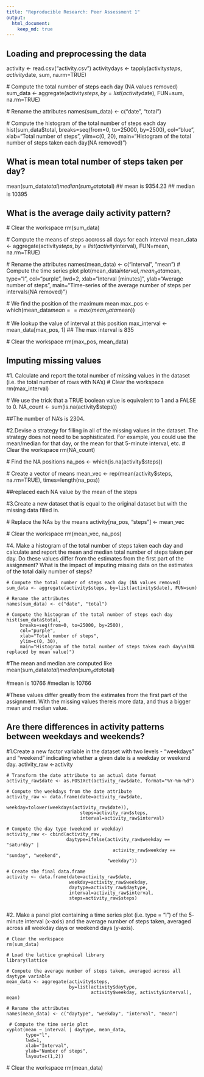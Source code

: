 ```yaml
---
title: "Reproducible Research: Peer Assessment 1"
output: 
  html_document:
    keep_md: true
---
```



## Loading and preprocessing the data
  activity <- read.csv("activity.csv")
  activitydays <- tapply(activity$steps, activity$date, sum, na.rm=TRUE)
  
  # Compute the total number of steps each day (NA values removed)
      sum_data <- aggregate(activity$steps, by=list(activity$date), FUN=sum, na.rm=TRUE)
  
  # Rename the attributes
     names(sum_data) <- c("date", "total")
  
  # Compute the histogram of the total number of steps each day
  hist(sum_data$total, 
      breaks=seq(from=0, to=25000, by=2500),
       col="blue", 
       xlab="Total number of steps", 
       ylim=c(0, 20), 
       main="Histogram of the total number of steps taken each day\n(NA removed)")

## What is mean total number of steps taken per day?
  mean(sum_data$total)
  median(sum_data$total)
  ## mean is 9354.23
  ## median is 10395

## What is the average daily activity pattern?
  # Clear the workspace
  rm(sum_data)
  
  # Compute the means of steps accross all days for each interval
  mean_data <- aggregate(activity$steps, 
      by=list(activity$interval), FUN=mean, na.rm=TRUE)
  
  # Rename the attributes
  names(mean_data) <- c("interval", "mean")
  # Compute the time series plot
  plot(mean_data$interval, 
       mean_data$mean, 
       type="l", 
       col="purple", 
       lwd=2, 
       xlab="Interval [minutes]", 
       ylab="Average number of steps", 
       main="Time-series of the average number of steps per intervals\n(NA removed)")

  # We find the position of the maximum mean
  max_pos <- which(mean_data$mean == max(mean_data$mean))
  
  # We lookup the value of interval at this position
  max_interval <- mean_data[max_pos, 1]
  ## The max interval is 835 
  
  # Clear the workspace
  rm(max_pos, mean_data)

## Imputing missing values
#1. Calculate and report the total number of missing values in the dataset (i.e. the total number of rows with NA’s)
  # Clear the workspace
  rm(max_interval)
  
  # We use the trick that a TRUE boolean value is equivalent to 1 and a FALSE to 0.
  NA_count <- sum(is.na(activity$steps))

##The number of NA’s is 2304.

#2.Devise a strategy for filling in all of the missing values in the dataset. The strategy does not need to be sophisticated. For example, you could use the mean/median for that day, or the mean for that 5-minute interval, etc.
  # Clear the workspace
  rm(NA_count)
  
  # Find the NA positions
  na_pos <- which(is.na(activity$steps))
  
  # Create a vector of means
  mean_vec <- rep(mean(activity$steps, na.rm=TRUE), times=length(na_pos))

##replaced each NA value by the mean of the steps 

#3.Create a new dataset that is equal to the original dataset but with the missing data filled in.

  # Replace the NAs by the means
  activity[na_pos, "steps"] <- mean_vec
  
  # Clear the workspace
  rm(mean_vec, na_pos)


  #4. Make a histogram of the total number of steps taken each day and calculate and report the mean and median total number of steps taken per day. Do these values differ from the estimates from the first part of the assignment? What is the impact of imputing missing data on the estimates of the total daily number of steps?

    # Compute the total number of steps each day (NA values removed)
    sum_data <- aggregate(activity$steps, by=list(activity$date), FUN=sum)
    
    # Rename the attributes
    names(sum_data) <- c("date", "total")
    
    # Compute the histogram of the total number of steps each day
    hist(sum_data$total, 
         breaks=seq(from=0, to=25000, by=2500),
         col="purple", 
         xlab="Total number of steps", 
         ylim=c(0, 30), 
         main="Histogram of the total number of steps taken each day\n(NA replaced by mean value)")

#The mean and median are computed like
  mean(sum_data$total)
  median(sum_data$total)

  #mean is 10766
  #median is 10766

#These values differ greatly from the estimates from the first part of the assignment. With the missing values thereis more data, and thus a bigger mean and median value. 


## Are there differences in activity patterns between weekdays and weekends?
  #1.Create a new factor variable in the dataset with two levels - “weekdays” and “weekend” indicating whether a given date is a weekday or weekend day.
    activity_raw <-activity
    
    # Transform the date attribute to an actual date format
    activity_raw$date <- as.POSIXct(activity_raw$date, format="%Y-%m-%d")
    
    # Compute the weekdays from the date attribute
    activity_raw <- data.frame(date=activity_raw$date, 
                               weekday=tolower(weekdays(activity_raw$date)), 
                               steps=activity_raw$steps, 
                               interval=activity_raw$interval)
    
    # Compute the day type (weekend or weekday)
    activity_raw <- cbind(activity_raw, 
                          daytype=ifelse(activity_raw$weekday == "saturday" | 
                                           activity_raw$weekday == "sunday", "weekend", 
                                         "weekday"))
    
    # Create the final data.frame
    activity <- data.frame(date=activity_raw$date, 
                           weekday=activity_raw$weekday, 
                           daytype=activity_raw$daytype, 
                           interval=activity_raw$interval,
                           steps=activity_raw$steps)
                       
 #2. Make a panel plot containing a time series plot (i.e. type = "l") of the 5- minute interval (x-axis) and the average number of steps taken, averaged across all weekday days or weekend days (y-axis).

    # Clear the workspace
    rm(sum_data)
    
    # Load the lattice graphical library
    library(lattice
    
    # Compute the average number of steps taken, averaged across all daytype variable
    mean_data <- aggregate(activity$steps, 
                           by=list(activity$daytype, 
                                   activity$weekday, activity$interval), mean)
    
    # Rename the attributes
    names(mean_data) <- c("daytype", "weekday", "interval", "mean")
  
     # Compute the time serie plot
    xyplot(mean ~ interval | daytype, mean_data, 
           type="l", 
           lwd=1, 
           xlab="Interval", 
           ylab="Number of steps", 
           layout=c(1,2))
 # Clear the workspace
rm(mean_data)
 
                       
                       
                       
                       
                       
                       
                       
                       
                       
